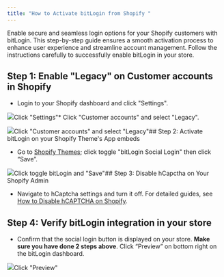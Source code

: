 ```yaml
---
title: "How to Activate bitLogin from Shopify "
---
```


Enable secure and seamless login options for your Shopify customers with bitLogin. This step-by-step guide ensures a smooth activation process to enhance user experience and streamline account management. Follow the instructions carefully to successfully enable bitLogin in your store.

## **Step 1:** Enable "Legacy" on Customer accounts in Shopify

* Login to your Shopify dashboard and click "Settings".  


![](https://cdn.prod.website-files.com/659655f5b20d395a5c69efcf/67442e6fd4f923eb613691ad_AD_4nXfkqrZrWIZzGHXRCcervX5hI9UKphtX6490pCZOdpYLy3LwYZu-noOMHOOtjI0yMnHBGDvg9ObHt0h01eOFWH2cMvnwr7pLhW4q0RzoUcScop6k8c2IiEj1W8Ql8mTJfLxO-UEUZA.png)Click "Settings"* Click "Customer accounts" and select "Legacy".  


![](https://cdn.prod.website-files.com/659655f5b20d395a5c69efcf/6788b7b9c934d109d4b0ea64_AD_4nXd2Y0T0pfMpANogDpvSmTZhuMDgANBfXPAq0r6R0ynDboiyh6JFoIh0mt5OaY0iGzz5Sv6OVoBlpi-Q-ynsXNsvH06neagAxP7qip_IR_BIlywRwISCgyUgiCaRU6-hdBmM2DrDZg.png)Click "Customer accounts" and select "Legacy"## Step 2: Activate bitLogin on your Shopify Theme's App embeds

* Go to [Shopify Themes](https://admin.shopify.com/store/rizka-test-store/themes/142800355582/editor?context=apps); click toggle "bitLogin Social Login" then click “Save”.  


![](https://cdn.prod.website-files.com/659655f5b20d395a5c69efcf/66ea3f04f8814c98ce8925ac_AD_4nXcyiOmn3pZW04k9dk354Nk87ie6ClO7mTfCR6eSb8e4qVYtUflz9wyIBwLFT5qXD9OIsZXpP8exWcuGe1xSBPp_5-5F4JPGgTlgLivy5fIM0EDSSEGh5Elup6fTu7DcZu85GvUs7UvdSxz3-wFCT4lFEXud.png)Click toggle bitLogin and "Save"## Step 3: Disable hCapctha on Your Shopify Admin

* Navigate to hCaptcha settings and turn it off. For detailed guides, see [How to Disable hCAPTCHA on Shopify](https://www.bitbybit.studio/knowledge-base/how-to-turn-off-hcaptcha-on-shopify).

## Step 4: Verify bitLogin integration in your store

* Confirm that the social login button is displayed on your store. **Make sure you have done 2 steps above**. Click “Preview” on bottom right on the bitLogin dashboard.  


![](https://cdn.prod.website-files.com/659655f5b20d395a5c69efcf/66ea3f04f8814c98ce8925b3_AD_4nXfU7ibyWLz408dWee0YDBfHLrTq8Jk6czGDzjRUW7tZJ4B07yU20NCWcH2YhAoZJJOMSPhIt0aFqar-_AOqeEjEzKwdwvMSZFGzt5xollbnBUQDE03AjX3asGoB__FuIpa9ja85XGZx9059q_GGprlF19NI.png)Click "Preview"
